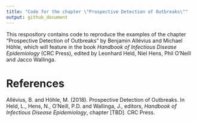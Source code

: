 ```yaml
---
title: "Code for the chapter \"Prospective Detection of Outbreaks\""
output: github_document
---
```


This respository contains code to reproduce the examples of the chapter 
"Prospective Detection of Outbreaks" by Benjamin Allévius and Michael Höhle,
which will feature in the book _Handbook of Infectious Disease Epidemiology_ 
(CRC Press), edited by Leonhard Held, Niel Hens, Phil O’Neill and Jacco 
Wallinga.

# References

Allévius, B. and Höhle, M. (2018). Prospective Detection of Outbreaks. In
Held, L., Hens, N., O’Neill, P.D. and Wallinga, J., editors,
_Handbook of Infectious Disease Epidemiology_, chapter [TBD]. CRC Press.
